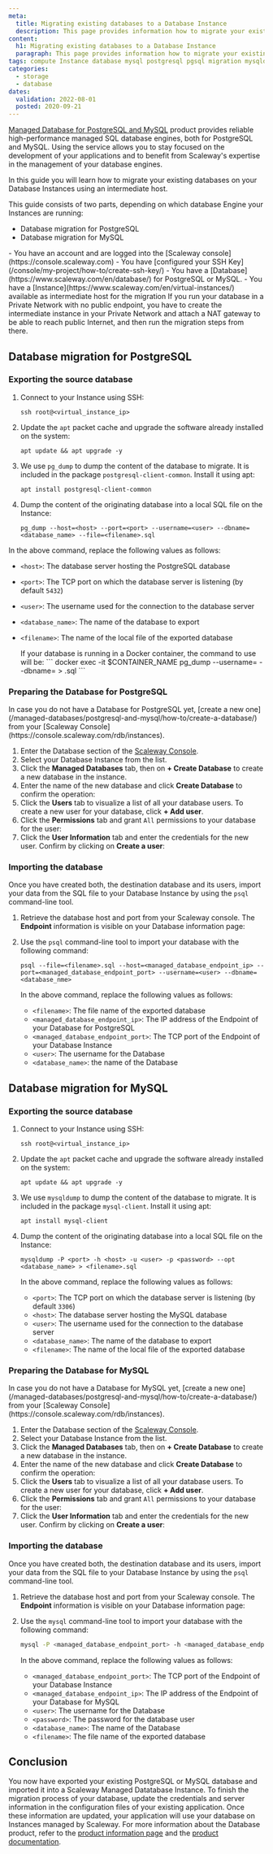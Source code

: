 ```yaml
---
meta:
  title: Migrating existing databases to a Database Instance
  description: This page provides information how to migrate your existing MySQL and PostgreSQL databases into Scaleway Database
content:
  h1: Migrating existing databases to a Database Instance
  paragraph: This page provides information how to migrate your existing MySQL and PostgreSQL databases into Scaleway Database
tags: compute Instance database mysql postgresql pgsql migration mysqldump
categories:
  - storage
  - database
dates:
  validation: 2022-08-01
  posted: 2020-09-21
---
```


[Managed Database for PostgreSQL and MySQL](https://www.scaleway.com/en/database/) product provides reliable high-performance managed SQL database engines, both for PostgreSQL and MySQL. Using the service allows you to stay focused on the development of your applications and to benefit from Scaleway's expertise in the management of your database engines.

In this guide you will learn how to migrate your existing databases on your Database Instances using an intermediate host.

This guide consists of two parts, depending on which database Engine your Instances are running:

- Database migration for PostgreSQL
- Database migration for MySQL

<Macro id="iam-requirements" />
 
<Message type="requirement">
  - You have an account and are logged into the [Scaleway console](https://console.scaleway.com)
  - You have [configured your SSH Key](/console/my-project/how-to/create-ssh-key/)
  - You have a [Database](https://www.scaleway.com/en/database/) for PostgreSQL or MySQL.
  - You have a [Instance](https://www.scaleway.com/en/virtual-instances/) available as intermediate host for the migration
</Message> 

<Message type="important">
  If you run your database in a Private Network with no public endpoint, you have to create the intermediate instance in your Private Network and attach a NAT gateway to be able to reach public Internet, and then run the migration steps from there.
</Message>

## Database migration for PostgreSQL

### Exporting the source database

1. Connect to your Instance using SSH:
    ```
    ssh root@<virtual_instance_ip>
    ```
2. Update the `apt` packet cache and upgrade the software already installed on the system:
    ```
    apt update && apt upgrade -y
    ```
3. We use `pg_dump` to dump the content of the database to migrate. It is included in the package `postgresql-client-common`. Install it using apt:
    ```
    apt install postgresql-client-common
    ```
4. Dump the content of the originating database into a local SQL file on the Instance:
    ```
    pg_dump --host=<host> --port=<port> --username=<user> --dbname=<database_name> --file=<filename>.sql
    ```

  In the above command, replace the following values as follows:

  - `<host>`: The database server hosting the PostgreSQL database
  - `<port>`: The TCP port on which the database server is listening (by default `5432`)
  - `<user>`: The username used for the connection to the database server
  - `<database_name>`: The name of the database to export
  - `<filename>`: The name of the local file of the exported database

    <Message type="tip">
      If your database is running in a Docker container, the command to use will be:
      ```
      docker exec -it $CONTAINER_NAME pg_dump --username=<name> --dbname=<database_name> > <database>.sql
      ```
    </Message>

### Preparing the Database for PostgreSQL

<Message type="note">
  In case you do not have a Database for PostgreSQL yet, [create a new one](/managed-databases/postgresql-and-mysql/how-to/create-a-database/) from your [Scaleway Console](https://console.scaleway.com/rdb/instances).
</Message>

1. Enter the Database section of the [Scaleway Console](https://console.scaleway.com/rdb/instances).
2. Select your Database Instance from the list.
3. Click the **Managed Databases** tab, then on **+ Create Database** to create a new database in the instance.
4. Enter the name of the new database and click **Create Database** to confirm the operation:
    <Lightbox src="scaleway-create_database.webp" alt="" />
5. Click the **Users** tab to visualize a list of all your database users. To create a new user for your database, click **+ Add user**.
6. Click the **Permissions** tab and grant `All` permissions to your database for the user:
    <Lightbox src="scaleway-user_permissions.webp" alt="" />
7. Click the **User Information** tab and enter the credentials for the new user. Confirm by clicking on **Create a user**:
    <Lightbox src="scaleway-user_information.webp" alt="" />

### Importing the database

Once you have created both, the destination database and its users, import your data from the SQL file to your Database Instance by using the `psql` command-line tool.

1. Retrieve the database host and port from your Scaleway console. The **Endpoint** information is visible on your Database information page:
    <Lightbox src="scaleway-db_endpoint.webp" alt="" />
2. Use the `psql` command-line tool to import your database with the following command:
    ```
    psql --file=<filename>.sql --host=<managed_database_endpoint_ip> --port=<managed_database_endpoint_port> --username=<user> --dbname=<database_nme>
    ```

    In the above command, replace the following values as follows:
      - `<filename>`: The file name of the exported database
      - `<managed_database_endpoint_ip>`: The IP address of the Endpoint of your Database for PostgreSQL
      - `<managed_database_endpoint_port>`: The TCP port of the Endpoint of your Database Instance
      - `<user>`: The username for the Database
      - `<database_name>`: the name of the Database

## Database migration for MySQL

### Exporting the source database

1. Connect to your Instance using SSH:
    ```
    ssh root@<virtual_instance_ip>
    ```
2. Update the `apt` packet cache and upgrade the software already installed on the system:
    ```
    apt update && apt upgrade -y
    ```
3. We use `mysqldump` to dump the content of the database to migrate. It is included in the package `mysql-client`. Install it using apt:
    ```
    apt install mysql-client
    ```
4. Dump the content of the originating database into a local SQL file on the Instance:
    ```
    mysqldump -P <port> -h <host> -u <user> -p <password> --opt <database_name> > <filename>.sql
    ```

    In the above command, replace the following values as follows:
      - `<port>`: The TCP port on which the database server is listening (by default `3306`)
      - `<host>`: The database server hosting the MySQL database
      - `<user>`: The username used for the connection to the database server
      - `<database_name>`: The name of the database to export
      - `<filename>`: The name of the local file of the exported database

### Preparing the Database for MySQL

<Message type="note">
  In case you do not have a Database for MySQL yet, [create a new one](/managed-databases/postgresql-and-mysql/how-to/create-a-database/) from your [Scaleway Console](https://console.scaleway.com/rdb/instances).
</Message>

1. Enter the Database section of the [Scaleway Console](https://console.scaleway.com/rdb/instances).
2. Select your Database Instance from the list.
3. Click the **Managed Databases** tab, then on **+ Create Database** to create a new database in the instance.
4. Enter the name of the new database and click **Create Database** to confirm the operation:
    <Lightbox src="scaleway-create_mysql.webp" alt="" />
5. Click the **Users** tab to visualize a list of all your database users. To create a new user for your database, click **+ Add user**.
6. Click the **Permissions** tab and grant `All` permissions to your database for the user:
    <Lightbox src="scaleway-user_permissions.webp" alt="" />
7. Click the **User Information** tab and enter the credentials for the new user. Confirm by clicking on **Create a user**:
    <Lightbox src="scaleway-user_information.webp" alt="" />

### Importing the database

Once you have created both, the destination database and its users, import your data from the SQL file to your Database Instance by using the `psql` command-line tool.

1. Retrieve the database host and port from your Scaleway console. The **Endpoint** information is visible on your Database information page:
    <Lightbox src="scaleway-endpoint_mysql.webp" alt="" />
2. Use the `mysql` command-line tool to import your database with the following command:
    ```bash
    mysql -P <managed_database_endpoint_port> -h <managed_database_endpoint_ip> -u <user> -p <password> <database_name> < <filename>.sql
    ```

    In the above command, replace the following values as follows:

    - `<managed_database_endpoint_port>`: The TCP port of the Endpoint of your Database Instance
    - `<managed_database_endpoint_ip>`: The IP address of the Endpoint of your Database for MySQL
    - `<user>`: The username for the Database
    - `<password>`: The password for the database user
    - `<database_name>`: The name of the Database
    - `<filename>`: The file name of the exported database

## Conclusion

You now have exported your existing PostgreSQL or MySQL database and imported it into a Scaleway Managed Datatabase Instance. To finish the migration process of your database, update the credentials and server information in the configuration files of your existing application. Once these information are updated, your application will use your database on Instances managed by Scaleway. For more information about the Database product, refer to the [product information page](https://www.scaleway.com/en/database/) and the [product documentation](/storage/database).
